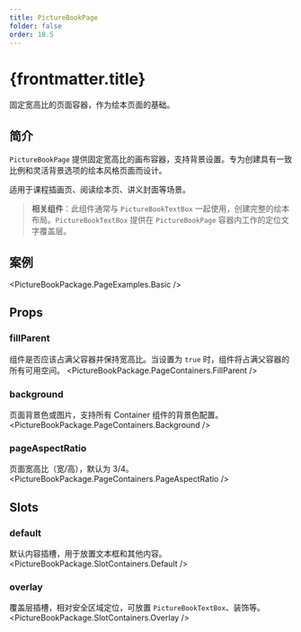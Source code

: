 ```yaml
---
title: PictureBookPage
folder: false
order: 18.5
---
```



# {frontmatter.title}

固定宽高比的页面容器，作为绘本页面的基础。

## 简介

`PictureBookPage` 提供固定宽高比的画布容器，支持背景设置。专为创建具有一致比例和灵活背景选项的绘本风格页面而设计。

适用于课程插画页、阅读绘本页、讲义封面等场景。

> **相关组件**：此组件通常与 `PictureBookTextBox` 一起使用，创建完整的绘本布局。`PictureBookTextBox` 提供在 `PictureBookPage` 容器内工作的定位文字覆盖层。

## 案例

<PictureBookPackage.PageExamples.Basic />

## Props

### fillParent
组件是否应该占满父容器并保持宽高比。当设置为 `true` 时，组件将占满父容器的所有可用空间。
<PictureBookPackage.PageContainers.FillParent />

### background
页面背景色或图片，支持所有 Container 组件的背景色配置。
<PictureBookPackage.PageContainers.Background />

### pageAspectRatio
页面宽高比（宽/高），默认为 3/4。
<PictureBookPackage.PageContainers.PageAspectRatio />

## Slots

### default
默认内容插槽，用于放置文本框和其他内容。
<PictureBookPackage.SlotContainers.Default />

### overlay
覆盖层插槽，相对安全区域定位，可放置 `PictureBookTextBox`、装饰等。
<PictureBookPackage.SlotContainers.Overlay />
